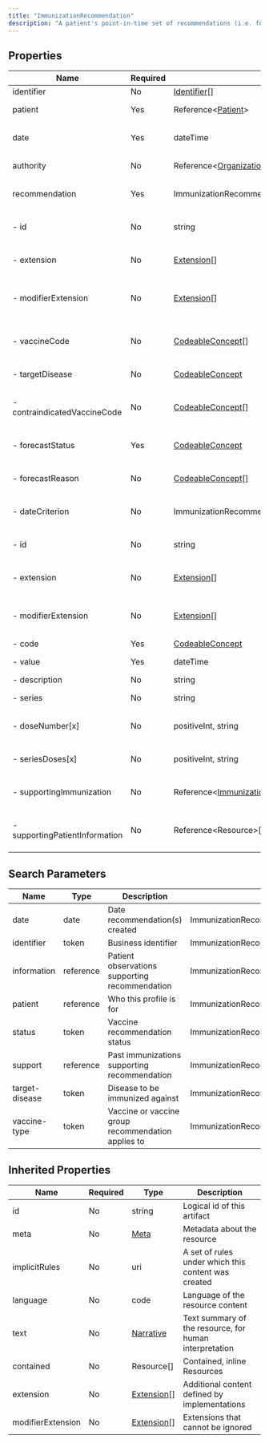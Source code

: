 ```yaml
---
title: "ImmunizationRecommendation"
description: "A patient's point-in-time set of recommendations (i.e. forecasting) according to a published schedule with optional supporting justification."
---
```


## Properties

| Name                           | Required | Type                                                                                                                                                       | Description                                                    |
| ------------------------------ | -------- | ---------------------------------------------------------------------------------------------------------------------------------------------------------- | -------------------------------------------------------------- |
| identifier                     | No       | [Identifier](/medical-api/fhir/data-types/identifier)[]                                                                                                    | Business identifier                                            |
| patient                        | Yes      | Reference&lt;[Patient](/medical-api/fhir/resources/patient)&gt;                                                                                            | Who this profile is for                                        |
| date                           | Yes      | dateTime                                                                                                                                                   | Date recommendation(s) created                                 |
| authority                      | No       | Reference&lt;[Organization](/medical-api/fhir/resources/organization)&gt;                                                                                  | Who is responsible for protocol                                |
| recommendation                 | Yes      | ImmunizationRecommendationRecommendation                                                                                                                   | Vaccine administration recommendations                         |
| - id                           | No       | string                                                                                                                                                     | Unique id for inter-element referencing                        |
| - extension                    | No       | [Extension](/medical-api/fhir/data-types/extension)[]                                                                                                      | Additional content defined by implementations                  |
| - modifierExtension            | No       | [Extension](/medical-api/fhir/data-types/extension)[]                                                                                                      | Extensions that cannot be ignored even if unrecognized         |
| - vaccineCode                  | No       | [CodeableConcept](/medical-api/fhir/data-types/codeableconcept)[]                                                                                          | Vaccine or vaccine group recommendation applies to             |
| - targetDisease                | No       | [CodeableConcept](/medical-api/fhir/data-types/codeableconcept)                                                                                            | Disease to be immunized against                                |
| - contraindicatedVaccineCode   | No       | [CodeableConcept](/medical-api/fhir/data-types/codeableconcept)[]                                                                                          | Vaccine which is contraindicated to fulfill the recommendation |
| - forecastStatus               | Yes      | [CodeableConcept](/medical-api/fhir/data-types/codeableconcept)                                                                                            | Vaccine recommendation status                                  |
| - forecastReason               | No       | [CodeableConcept](/medical-api/fhir/data-types/codeableconcept)[]                                                                                          | Vaccine administration status reason                           |
| - dateCriterion                | No       | ImmunizationRecommendationRecommendationDateCriterion                                                                                                      | Dates governing proposed immunization                          |
| - id                           | No       | string                                                                                                                                                     | Unique id for inter-element referencing                        |
| - extension                    | No       | [Extension](/medical-api/fhir/data-types/extension)[]                                                                                                      | Additional content defined by implementations                  |
| - modifierExtension            | No       | [Extension](/medical-api/fhir/data-types/extension)[]                                                                                                      | Extensions that cannot be ignored even if unrecognized         |
| - code                         | Yes      | [CodeableConcept](/medical-api/fhir/data-types/codeableconcept)                                                                                            | Type of date                                                   |
| - value                        | Yes      | dateTime                                                                                                                                                   | Recommended date                                               |
| - description                  | No       | string                                                                                                                                                     | Protocol details                                               |
| - series                       | No       | string                                                                                                                                                     | Name of vaccination series                                     |
| - doseNumber[x]                | No       | positiveInt, string                                                                                                                                        | Recommended dose number within series                          |
| - seriesDoses[x]               | No       | positiveInt, string                                                                                                                                        | Recommended number of doses for immunity                       |
| - supportingImmunization       | No       | Reference&lt;[Immunization](/medical-api/fhir/resources/immunization) / [ImmunizationEvaluation](/medical-api/fhir/resources/immunizationevaluation)&gt;[] | Past immunizations supporting recommendation                   |
| - supportingPatientInformation | No       | Reference&lt;Resource&gt;[]                                                                                                                                | Patient observations supporting recommendation                 |

## Search Parameters

| Name           | Type      | Description                                        | Expression                                                             |
| -------------- | --------- | -------------------------------------------------- | ---------------------------------------------------------------------- |
| date           | date      | Date recommendation(s) created                     | ImmunizationRecommendation.date                                        |
| identifier     | token     | Business identifier                                | ImmunizationRecommendation.identifier                                  |
| information    | reference | Patient observations supporting recommendation     | ImmunizationRecommendation.recommendation.supportingPatientInformation |
| patient        | reference | Who this profile is for                            | ImmunizationRecommendation.patient                                     |
| status         | token     | Vaccine recommendation status                      | ImmunizationRecommendation.recommendation.forecastStatus               |
| support        | reference | Past immunizations supporting recommendation       | ImmunizationRecommendation.recommendation.supportingImmunization       |
| target-disease | token     | Disease to be immunized against                    | ImmunizationRecommendation.recommendation.targetDisease                |
| vaccine-type   | token     | Vaccine or vaccine group recommendation applies to | ImmunizationRecommendation.recommendation.vaccineCode                  |

## Inherited Properties

| Name              | Required | Type                                                  | Description                                            |
| ----------------- | -------- | ----------------------------------------------------- | ------------------------------------------------------ |
| id                | No       | string                                                | Logical id of this artifact                            |
| meta              | No       | [Meta](/medical-api/fhir/data-types/meta)             | Metadata about the resource                            |
| implicitRules     | No       | uri                                                   | A set of rules under which this content was created    |
| language          | No       | code                                                  | Language of the resource content                       |
| text              | No       | [Narrative](/medical-api/fhir/data-types/narrative)   | Text summary of the resource, for human interpretation |
| contained         | No       | Resource[]                                            | Contained, inline Resources                            |
| extension         | No       | [Extension](/medical-api/fhir/data-types/extension)[] | Additional content defined by implementations          |
| modifierExtension | No       | [Extension](/medical-api/fhir/data-types/extension)[] | Extensions that cannot be ignored                      |
